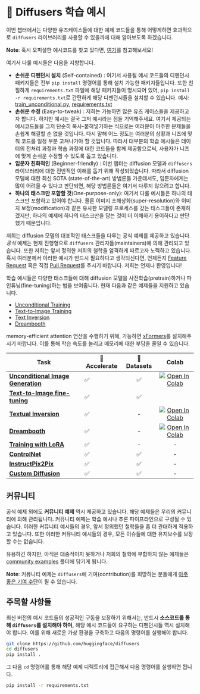 <!--Copyright 2022 The HuggingFace Team. All rights reserved.

Licensed under the Apache License, Version 2.0 (the "License"); you may not use this file except in compliance with
the License. You may obtain a copy of the License at

http://www.apache.org/licenses/LICENSE-2.0

Unless required by applicable law or agreed to in writing, software distributed under the License is distributed on
an "AS IS" BASIS, WITHOUT WARRANTIES OR CONDITIONS OF ANY KIND, either express or implied. See the License for the
specific language governing permissions and limitations under the License.
-->

# 🧨 Diffusers 학습 예시

이번 챕터에서는 다양한 유즈케이스들에 대한 예제 코드들을 통해 어떻게하면 효과적으로 `diffusers` 라이브러리를 사용할 수 있을까에 대해 알아보도록 하겠습니다. 

**Note**: 혹시 오피셜한 예시코드를 찾고 있다면, [여기](https://github.com/huggingface/diffusers/tree/main/src/diffusers/pipelines)를 참고해보세요!

여기서 다룰 예시들은 다음을 지향합니다.

- **손쉬운 디펜던시 설치** (Self-contained) : 여기서 사용될 예시 코드들의 디펜던시 패키지들은 전부 `pip install` 명령어를 통해 설치 가능한 패키지들입니다. 또한 친절하게 `requirements.txt` 파일에 해당 패키지들이 명시되어 있어, `pip install -r requirements.txt`로 간편하게 해당 디펜던시들을 설치할 수 있습니다. 예시: [train_unconditional.py](https://github.com/huggingface/diffusers/blob/main/examples/unconditional_image_generation/train_unconditional.py), [requirements.txt](https://github.com/huggingface/diffusers/blob/main/examples/unconditional_image_generation/requirements.txt) 
- **손쉬운 수정** (Easy-to-tweak) : 저희는 가능하면 많은 유즈 케이스들을 제공하고자 합니다. 하지만 예시는 결국 그저 예시라는 점들 기억해주세요. 여기서 제공되는 예시코드들을 그저 단순히 복사-붙혀넣기하는 식으로는 여러분이 마주한 문제들을 손쉽게 해결할 순 없을 것입니다. 다시 말해 어느 정도는 여러분의 상황과 니즈에 맞춰 코드를 일정 부분 고쳐나가야 할 것입니다. 따라서 대부분의 학습 예시들은 데이터의 전처리 과정과 학습 과정에 대한 코드들을 함께 제공함으로써, 사용자가 니즈에 맞게 손쉬운 수정할 수 있도록 돕고 있습니다.
- **입문자 친화적인** (Beginner-friendly) : 이번 챕터는 diffusion 모델과 `diffusers` 라이브러리에 대한 전반적인 이해를 돕기 위해 작성되었습니다. 따라서 diffusion 모델에 대한 최신 SOTA (state-of-the-art) 방법론들 가운데서도, 입문자에게는 많이 어려울 수 있다고 판단되면, 해당 방법론들은 여기서 다루지 않으려고 합니다.
- **하나의 태스크만 포함할 것**(One-purpose-only): 여기서 다룰 예시들은 하나의 태스크만 포함하고 있어야 합니다. 물론 이미지 초해상화(super-resolution)와 이미지 보정(modification)과 같은 유사한 모델링 프로세스를 갖는 태스크들이 존재하겠지만, 하나의 예제에 하나의 태스크만을 담는 것이 더 이해하기 용이하다고 판단했기 때문입니다.



저희는 diffusion 모델의 대표적인 태스크들을 다루는 공식 예제를 제공하고 있습니다. *공식* 예제는 현재 진행형으로 `diffusers` 관리자들(maintainers)에 의해 관리되고 있습니다. 또한 저희는 앞서 정의한 저희의 철학을 엄격하게 따르고자 노력하고 있습니다. 혹시 여러분께서 이러한 예시가 반드시 필요하다고 생각되신다면, 언제든지 [Feature Request](https://github.com/huggingface/diffusers/issues/new?assignees=&labels=&template=feature_request.md&title=) 혹은 직접 [Pull Request](https://github.com/huggingface/diffusers/compare)를 주시기 바랍니다. 저희는 언제나 환영입니다!

학습 예시들은 다양한 태스크들에 대해 diffusion 모델을 사전학습(pretrain)하거나 파인튜닝(fine-tuning)하는 법을 보여줍니다. 현재 다음과 같은 예제들을 지원하고 있습니다.

- [Unconditional Training](./unconditional_training)
- [Text-to-Image Training](./text2image)
- [Text Inversion](./text_inversion)
- [Dreambooth](./dreambooth)

memory-efficient attention 연산을 수행하기 위해, 가능하면 [xFormers](../optimization/xformers)를 설치해주시기 바랍니다. 이를 통해 학습 속도를 늘리고 메모리에 대한 부담을 줄일 수 있습니다.

| Task | 🤗 Accelerate | 🤗 Datasets | Colab
|---|---|:---:|:---:|
| [**Unconditional Image Generation**](./unconditional_training) | ✅ | ✅ | [![Open In Colab](https://colab.research.google.com/assets/colab-badge.svg)](https://colab.research.google.com/github/huggingface/notebooks/blob/main/diffusers/training_example.ipynb)
| [**Text-to-Image fine-tuning**](./text2image) | ✅ | ✅ | 
| [**Textual Inversion**](./text_inversion) | ✅ | - | [![Open In Colab](https://colab.research.google.com/assets/colab-badge.svg)](https://colab.research.google.com/github/huggingface/notebooks/blob/main/diffusers/sd_textual_inversion_training.ipynb)
| [**Dreambooth**](./dreambooth) | ✅ | - | [![Open In Colab](https://colab.research.google.com/assets/colab-badge.svg)](https://colab.research.google.com/github/huggingface/notebooks/blob/main/diffusers/sd_dreambooth_training.ipynb)
| [**Training with LoRA**](./lora) | ✅ | - | - |
| [**ControlNet**](./controlnet) | ✅ | ✅ | - |
| [**InstructPix2Pix**](./instructpix2pix) | ✅ | ✅ | - |
| [**Custom Diffusion**](./custom_diffusion) | ✅ | ✅ | - |


## 커뮤니티

공식 예제 외에도 **커뮤니티 예제** 역시 제공하고 있습니다. 해당 예제들은 우리의 커뮤니티에 의해 관리됩니다. 커뮤니티 예쩨는 학습 예시나 추론 파이프라인으로 구성될 수 있습니다. 이러한 커뮤니티 예시들의 경우,  앞서 정의했던 철학들을 좀 더 관대하게 적용하고 있습니다. 또한 이러한 커뮤니티 예시들의 경우, 모든 이슈들에 대한 유지보수를 보장할 수는 없습니다.

유용하긴 하지만, 아직은 대중적이지 못하거나 저희의 철학에 부합하지 않는 예제들은 [community examples](https://github.com/huggingface/diffusers/tree/main/examples/community) 폴더에 담기게 됩니다.

**Note**: 커뮤니티 예제는 `diffusers`에 기여(contribution)를 희망하는 분들에게 [아주 좋은 기여 수단](https://github.com/huggingface/diffusers/issues?q=is%3Aopen+is%3Aissue+label%3A%22good+first+issue%22)이 될 수 있습니다.

## 주목할 사항들

최신 버전의 예시 코드들의 성공적인 구동을 보장하기 위해서는, 반드시 **소스코드를 통해 `diffusers`를 설치해야 하며,** 해당 예시 코드들이 요구하는 디펜던시들 역시 설치해야 합니다. 이를 위해 새로운 가상 환경을 구축하고 다음의 명령어를 실행해야 합니다.

```bash
git clone https://github.com/huggingface/diffusers
cd diffusers
pip install .
```

그 다음 `cd` 명령어를 통해 해당 예제 디렉토리에 접근해서 다음 명령어를 실행하면 됩니다.

```bash
pip install -r requirements.txt
```